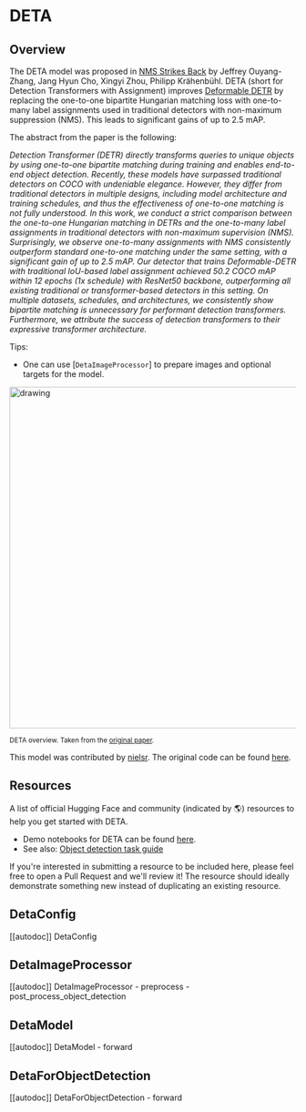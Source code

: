 <!--Copyright 2022 The HuggingFace Team. All rights reserved.

Licensed under the Apache License, Version 2.0 (the "License"); you may not use this file except in compliance with
the License. You may obtain a copy of the License at

http://www.apache.org/licenses/LICENSE-2.0

Unless required by applicable law or agreed to in writing, software distributed under the License is distributed on
an "AS IS" BASIS, WITHOUT WARRANTIES OR CONDITIONS OF ANY KIND, either express or implied. See the License for the
specific language governing permissions and limitations under the License.
-->

# DETA

## Overview

The DETA model was proposed in [NMS Strikes Back](https://arxiv.org/abs/2212.06137) by Jeffrey Ouyang-Zhang, Jang Hyun Cho, Xingyi Zhou, Philipp Krähenbühl.
DETA (short for Detection Transformers with Assignment) improves [Deformable DETR](deformable_detr) by replacing the one-to-one bipartite Hungarian matching loss
with one-to-many label assignments used in traditional detectors with non-maximum suppression (NMS). This leads to significant gains of up to 2.5 mAP.

The abstract from the paper is the following:

*Detection Transformer (DETR) directly transforms queries to unique objects by using one-to-one bipartite matching during training and enables end-to-end object detection. Recently, these models have surpassed traditional detectors on COCO with undeniable elegance. However, they differ from traditional detectors in multiple designs, including model architecture and training schedules, and thus the effectiveness of one-to-one matching is not fully understood. In this work, we conduct a strict comparison between the one-to-one Hungarian matching in DETRs and the one-to-many label assignments in traditional detectors with non-maximum supervision (NMS). Surprisingly, we observe one-to-many assignments with NMS consistently outperform standard one-to-one matching under the same setting, with a significant gain of up to 2.5 mAP. Our detector that trains Deformable-DETR with traditional IoU-based label assignment achieved 50.2 COCO mAP within 12 epochs (1x schedule) with ResNet50 backbone, outperforming all existing traditional or transformer-based detectors in this setting. On multiple datasets, schedules, and architectures, we consistently show bipartite matching is unnecessary for performant detection transformers. Furthermore, we attribute the success of detection transformers to their expressive transformer architecture.*

Tips:

- One can use [`DetaImageProcessor`] to prepare images and optional targets for the model.

<img src="https://huggingface.co/datasets/huggingface/documentation-images/resolve/main/transformers/model_doc/deta_architecture.jpg"
alt="drawing" width="600"/>

<small> DETA overview. Taken from the <a href="https://arxiv.org/abs/2212.06137">original paper</a>. </small>

This model was contributed by [nielsr](https://huggingface.co/nielsr).
The original code can be found [here](https://github.com/jozhang97/DETA).

## Resources

A list of official Hugging Face and community (indicated by 🌎) resources to help you get started with DETA.

- Demo notebooks for DETA can be found [here](https://github.com/NielsRogge/Transformers-Tutorials/tree/master/DETA).
- See also: [Object detection task guide](../tasks/object_detection)

If you're interested in submitting a resource to be included here, please feel free to open a Pull Request and we'll review it! The resource should ideally demonstrate something new instead of duplicating an existing resource.

## DetaConfig

[[autodoc]] DetaConfig


## DetaImageProcessor

[[autodoc]] DetaImageProcessor
    - preprocess
    - post_process_object_detection


## DetaModel

[[autodoc]] DetaModel
    - forward


## DetaForObjectDetection

[[autodoc]] DetaForObjectDetection
    - forward
